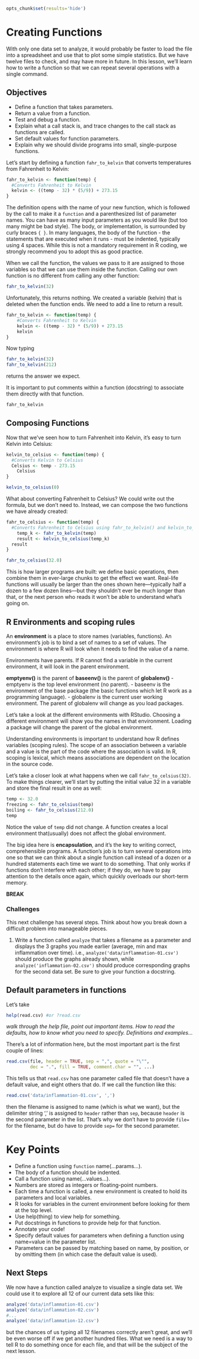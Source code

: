 ```r
opts_chunk$set(results='hide')
```
# Creating Functions

With only one data set to analyze, it would probably be faster to load the file into a spreadsheet and use that to plot some simple statistics. 
But we have twelve files to check, and may have more in future.
In this lesson, we'll learn how to write a function so that we can repeat several operations with a single command.

## Objectives

* Define a function that takes parameters.
* Return a value from a function.
* Test and debug a function.
* Explain what a call stack is, and trace changes to the call stack as functions are called.
* Set default values for function parameters.
* Explain why we should divide programs into small, single-purpose functions.

Let's start by defining a function `fahr_to_kelvin` that converts temperatures from Fahrenheit to Kelvin:

```r
fahr_to_kelvin <- function(temp) {
  #Converts Fahrenheit to Kelvin
  kelvin <- ((temp - 32) * (5/9)) + 273.15
}
```

The definition opens with the name of your new function, which is followed by the call to make it a `function` and a parenthesized list of parameter names. You can have as many input parameters as you would like (but too many might be bad style). The body, or implementation, is surrounded by curly braces `{ }`. In many languages, the body of the function - the statements that are executed when it runs - must be indented, typically using 4 spaces. While this is not a mandatory requirement in R coding, we strongly recommend you to adopt this as good practice.

When we call the function, the values we pass to it are assigned to those variables so that we can use them inside the function.
Calling our own function is no different from calling any other function:

```r
fahr_to_kelvin(32)
```

Unfortunately, this returns nothing. We created a variable (kelvin) that is deleted when the function ends.
We need to add a line to return a result.

```r
fahr_to_kelvin <- function(temp) {
    #Converts Fahrenheit to Kelvin
    kelvin <- ((temp - 32) * (5/9)) + 273.15
    kelvin
}
```

Now typing

```r
fahr_to_kelvin(32)
fahr_to_kelvin(212)
```

returns the answer we expect.

It is important to put comments within a function (docstring) to associate them directly with that function.

```r
fahr_to_kelvin
```

Composing Functions
-------------------

Now that we've seen how to turn Fahrenheit into Kelvin, it's easy to turn Kelvin into Celsius:

```r
kelvin_to_celsius <- function(temp) {
  #Converts Kelvin to Celsius
  Celsius <- temp - 273.15
	Celsius
}

kelvin_to_celsius(0)
```

What about converting Fahrenheit to Celsius? We could write out the formula, but we don't need to. 
Instead, we can compose the two functions we have already created:

```r
fahr_to_celsius <- function(temp) {
  #Converts Fahrenheit to Celsius using fahr_to_kelvin() and kelvin_to_celsius()
	temp_k <- fahr_to_kelvin(temp)
	result <- kelvin_to_celsius(temp_k)
  result
}

fahr_to_celsius(32.0)
```

This is how larger programs are built: we define basic operations, then combine them in ever-large chunks to get the effect we want. 
Real-life functions will usually be larger than the ones shown here—typically half a dozen to a few dozen lines—but they shouldn't ever be much longer than that, or the next person who reads it won't be able to understand what's going on.

## R Environments and scoping rules

An **environment** is a place to store names (variables, functions). An environment's job is to bind a set of names to a set of values.
The environment is where R will look when it needs to find the value of a name.

Environments have parents. If R cannot find a variable in the current environment, it will look in the parent environment.

**emptyenv()** is the parent of **baseenv()** is the parent of **globalenv()**
  - emptyenv is the top level environment (no parent).
  - baseenv is the environment of the base package (the basic functions which let R work as a programming language).
  - globalenv is the current user working environment. The parent of globalenv will change as you load packages.
  
Let's take a look at the different environments with RStudio.
Choosing a different environment will show you the names in that environment.
Loading a package will change the parent of the global environment.

Understanding environments is important to understand how R defines variables (scoping rules).
The scope of an association between a variable and a value is the part of the code where the association is valid.
In R, scoping is lexical, which means associations are dependent on the location in the source code.

Let's take a closer look at what happens when we call `fahr_to_celsius(32)`.
To make things clearer, we'll start by putting the initial value 32 in a variable and store the final result in one as well:

```r
temp <- 32.0
freezing <- fahr_to_celsius(temp)
boiling <- fahr_to_celsius(212.0)
temp
```

Notice the value of `temp` did not change. A function creates a local environment that(usually) does not affect the global environment.

The big idea here is __encapsulation__, and it's the key to writing correct, comprehensible programs. A function's job is to turn several operations into one so that we can think about a single function call instead of a dozen or a hundred statements each time we want to do something. That only works if functions don't interfere with each other; if they do, we have to pay attention to the details once again, which quickly overloads our short-term memory.

__BREAK__

### Challenges

This next challenge has several steps. Think about how you break down a difficult problem into manageable pieces.

1. Write a function called `analyze` that takes a filename as a parameter and displays the 3 graphs you made earlier (average, min and max inflammation over time). i.e., `analyze('data/inflammation-01.csv')` should produce the graphs already shown, while `analyze('inflammation-02.csv')` should produce corresponding graphs for the second data set. Be sure to give your function a docstring.

## Default parameters in functions

Let's take

```r
help(read.csv) #or ?read.csv
```

_walk through the help file, point out important items. How to read the defaults, how to know what you need to specify. Definitions and examples..._

There's a lot of information here, but the most important part is the first couple of lines:

```r
read.csv(file, header = TRUE, sep = ",", quote = "\"",
         dec = ".", fill = TRUE, comment.char = "", ...)
```

This tells us that `read.csv` has one parameter called file that doesn't have a default value, and eight others that do. If we call the function like this:

```r
read.csv('data/inflammation-01.csv', ',')
```

then the filename is assigned to name (which is what we want), but the delimiter string ',' is assigned to `header` rather than `sep`, because `header` is the second parameter in the list. That's why we don't have to provide `file=` for the filename, but do have to provide `sep=` for the second parameter.

Key Points
===============
* Define a function using `function` name(...params...).
* The body of a function should be indented.
* Call a function using name(...values...).
* Numbers are stored as integers or floating-point numbers.
* Each time a function is called, a new environment is created to hold its parameters and local variables.
* R looks for variables in the current environment before looking for them at the top level.
* Use help(thing) to view help for something.
* Put docstrings in functions to provide help for that function.
* Annotate your code!
* Specify default values for parameters when defining a function using name=value in the parameter list.
* Parameters can be passed by matching based on name, by position, or by omitting them (in which case the default value is used).

## Next Steps

We now have a function called analyze to visualize a single data set. We could use it to explore all 12 of our current data sets like this:

```r
analyze('data/inflammation-01.csv')
analyze('data/inflammation-02.csv')
#...
analyze('data/inflammation-12.csv')
```

but the chances of us typing all 12 filenames correctly aren't great, and we'll be even worse off if we get another hundred files.
What we need is a way to tell R to do something once for each file, and that will be the subject of the next lesson.
